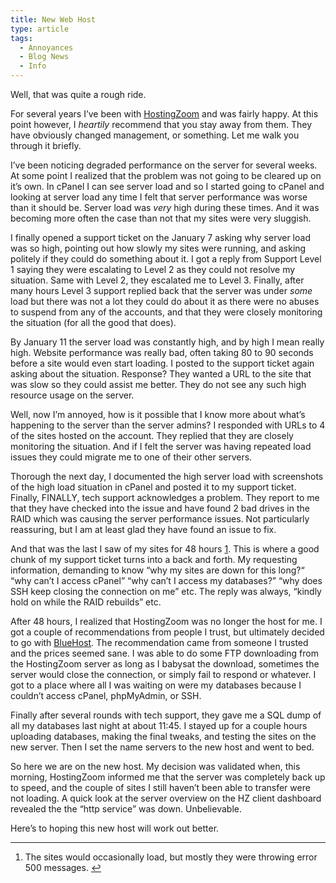 ```yaml
---
title: New Web Host
type: article
tags:
  - Annoyances
  - Blog News
  - Info
---
```


Well, that was quite a rough ride.

For several years I’ve been with [HostingZoom](https://www.hostingzoom.com/) and was fairly happy. At this point however, I _heartily_ recommend that you stay away from them. They have obviously changed management, or something. Let me walk you through it briefly.

I’ve been noticing degraded performance on the server for several weeks. At some point I realized that the problem was not going to be cleared up on it’s own. In cPanel I can see server load and so I started going to cPanel and looking at server load any time I felt that server performance was worse than it should be. Server load was _very_ high during these times. And it was becoming more often the case than not that my sites were very sluggish.

I finally opened a support ticket on the January 7 asking why server load was so high, pointing out how slowly my sites were running, and asking politely if they could do something about it. I got a reply from Support Level 1 saying they were escalating to Level 2 as they could not resolve my situation. Same with Level 2, they escalated me to Level 3. Finally, after many hours Level 3 support replied back that the server was under _some_ load but there was not a lot they could do about it as there were no abuses to suspend from any of the accounts, and that they were closely monitoring the situation (for all the good that does).

By January 11 the server load was constantly high, and by high I mean really high. Website performance was really bad, often taking 80 to 90 seconds before a site would even start loading. I posted to the support ticket again asking about the situation. Response? They wanted a URL to the site that was slow so they could assist me better. They do not see any such high resource usage on the server.

Well, now I’m annoyed, how is it possible that I know more about what’s happening to the server than the server admins? I responded with URLs to 4 of the sites hosted on the account. They replied that they are closely monitoring the situation. And if I felt the server was having repeated load issues they could migrate me to one of their other servers.

Thorough the next day, I documented the high server load with screenshots of the high load situation in cPanel and posted it to my support ticket. Finally, FINALLY, tech support acknowledges a problem. They report to me that they have checked into the issue and have found 2 bad drives in the RAID which was causing the server performance issues. Not particularly reassuring, but I am at least glad they have found an issue to fix.

And that was the last I saw of my sites for 48 hours [1](#fn:webhost1). This is where a good chunk of my support ticket turns into a back and forth. My requesting information, demanding to know “why my sites are down for this long?“ “why can’t I access cPanel” “why can’t I access my databases?” “why does SSH keep closing the connection on me” etc. The reply was always, “kindly hold on while the RAID rebuilds” etc.

After 48 hours, I realized that HostingZoom was no longer the host for me. I got a couple of recommendations from people I trust, but ultimately decided to go with [BlueHost](http://www.bluehost.com/). The recommendation came from someone I trusted and the prices seemed sane. I was able to do some FTP downloading from the HostingZoom server as long as I babysat the download, sometimes the server would close the connection, or simply fail to respond or whatever. I got to a place where all I was waiting on were my databases because I couldn’t access cPanel, phpMyAdmin, or SSH.

Finally after several rounds with tech support, they gave me a SQL dump of all my databases last night at about 11:45. I stayed up for a couple hours uploading databases, making the final tweaks, and testing the sites on the new server. Then I set the name servers to the new host and went to bed.

So here we are on the new host. My decision was validated when, this morning, HostingZoom informed me that the server was completely back up to speed, and the couple of sites I still haven’t been able to transfer were not loading. A quick look at the server overview on the HZ client dashboard revealed the the “http service” was down. Unbelievable.

Here’s to hoping this new host will work out better.

* * *

1.  The sites would occasionally load, but mostly they were throwing error 500 messages. [↩](#fnref:webhost1)
